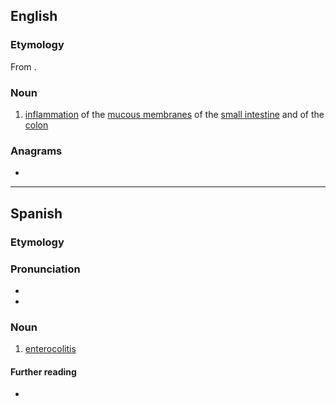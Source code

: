 ==English==

===Etymology===
From {{affix|en|entero-|colitis}}.

===Noun===
{{en-noun|-}}

# {{lb|en|medicine}} [[inflammation]] of the [[mucous membrane]]s of the [[small intestine]] and of the [[colon]]

===Anagrams===
* {{anagrams|en|a=ceeiilnoorstt|coloenteritis}}

----

==Spanish==

===Etymology===
{{prefix|es|entero|colitis}}

===Pronunciation===
{{es-IPA}}
* {{rhymes|es|itis}}
* {{hyph|es|en|te|ro|co|li|tis}}

===Noun===
{{es-noun|f|-}}

# {{lb|es|pathology}} [[#English|enterocolitis]]

====Further reading====
* {{R:DRAE}}